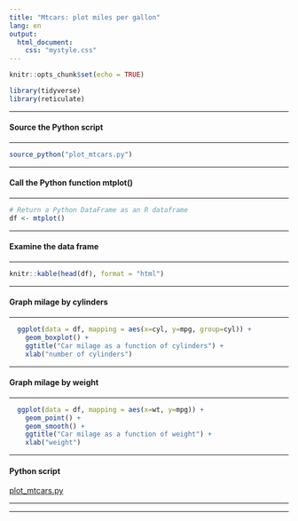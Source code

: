 ```yaml
---
title: "Mtcars: plot miles per gallon"
lang: en
output: 
  html_document:
    css: "mystyle.css"
---
```



```r
knitr::opts_chunk$set(echo = TRUE)

library(tidyverse)
library(reticulate)

```

***

#### Source the Python script 

***

```r

source_python("plot_mtcars.py")

```

***

#### Call the Python function mtplot()

***

```r

# Return a Python DataFrame as an R dataframe
df <- mtplot()

```

***

#### Examine the data frame

***

```r

knitr::kable(head(df), format = "html")

```

***

#### Graph milage by cylinders

***

```r
  ggplot(data = df, mapping = aes(x=cyl, y=mpg, group=cyl)) +
    geom_boxplot() + 
    ggtitle("Car milage as a function of cylinders") +
    xlab("number of cylinders")

```

***

#### Graph milage by weight

***

```r

  ggplot(data = df, mapping = aes(x=wt, y=mpg)) +
    geom_point() +
    geom_smooth() + 
    ggtitle("Car milage as a function of weight") +
    xlab("weight")

```

***

#### Python script 

[plot_mtcars.py](plot_mtcars.py)


***
***






